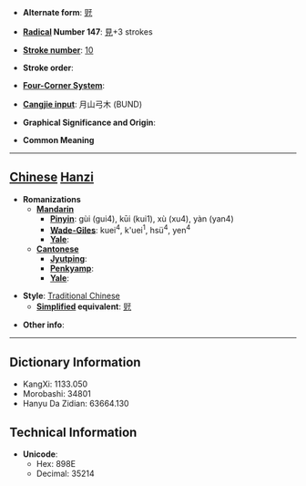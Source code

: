 * '''Alternate form''': [[觃]]

* '''[[Wiktionary:Chinese radical index| Radical]] Number 147''': [[Wiktionary:Chinese radical index 見|見]]+3 strokes

* '''[[Wiktionary:Chinese total strokes index|Stroke number]]''': [[Wiktionary:Chinese total strokes index 10|10]]

* '''Stroke order''': 

* '''[[Wiktionary:Chinese four corner index|Four-Corner System]]''': 

* '''[[Wiktionary:Chinese Cangjie index|Cangjie input]]''': 月山弓木 (BUND)

* '''Graphical Significance and Origin''': 

* '''Common Meaning'''

----

== [[Chinese]] [[Hanzi]] ==

* '''Romanizations'''
** '''[[Mandarin]]'''
*** '''[[Pinyin]]''': gùi (gui4), kūi (kui1), xù (xu4), yàn (yan4)
*** '''[[Wade-Giles]]''': kuei<sup>4</sup>, k'uei<sup>1</sup>, hsü<sup>4</sup>, yen<sup>4</sup>
*** '''[[Yale]]''': 
** '''[[Cantonese]]'''
*** '''[[Jyutping]]''':
*** '''[[Penkyamp]]''': 
*** '''[[Yale]]''': 

* '''Style''': [[Traditional Chinese]] 
** '''[[Simplified Chinese|Simplified]] equivalent''': [[觃]]

* '''Other info''': 

----

== Dictionary Information ==

* KangXi: 1133.050
* Morobashi: 34801
* Hanyu Da Zidian: 63664.130

== Technical Information ==

* '''Unicode''':
** Hex: 898E
** Decimal: 35214